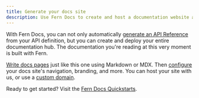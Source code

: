 ---
title: Generate your docs site
description: Use Fern Docs to create and host a documentation website and generate API reference documentation from your API definition.
---

With Fern Docs, you can not only automatically [generate an API Reference](/fern-docs/content/generate-api-ref) from your API definition, but you can create and deploy your entire documentation hub. The documentation you're reading at this very moment is built with Fern. 

[Write docs pages](/fern-docs/content/write-markdown) just like this one using Markdown or MDX. Then [configure](/fern-docs/config/overview) your docs site's navigation, branding, and more. You can host your site with us, or use a [custom domain](/fern-docs/config/branding/custom-domain). 

Ready to get started? Visit the [Fern Docs Quickstarts](/overview/get-started#fern-docs-quickstarts).